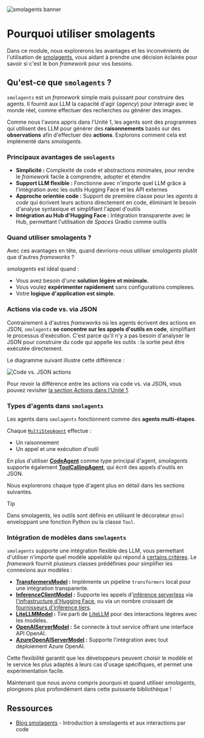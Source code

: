 ![smolagents banner](https://huggingface.co/datasets/huggingface/documentation-images/resolve/main/smolagents/license_to_call.png)

# Pourquoi utiliser smolagents

Dans ce module, nous explorerons les avantages et les inconvénients de l'utilisation de [smolagents](https://huggingface.co/docs/smolagents/en/index), vous aidant à prendre une décision éclairée pour savoir si c'est le bon *framework* pour vos besoins.

## Qu'est-ce que `smolagents` ?

`smolagents` est un *framework* simple mais puissant pour construire des agents. Il fournit aux LLM la capacité d'agir (_agency_) pour interagir avec le monde réel, comme effectuer des recherches ou générer des images.

Comme nous l'avons appris dans l'Unité 1, les agents sont des programmes qui utilisent des LLM pour générer des **raisonnements** basés sur des **observations** afin d'effectuer des **actions**. Explorons comment cela est implémenté dans *smolagents*.

### Principaux avantages de `smolagents`
- **Simplicité :** Complexité de code et abstractions minimales, pour rendre le *framework* facile à comprendre, adopter et étendre
- **Support LLM flexible :** Fonctionne avec n'importe quel LLM grâce à l'intégration avec les outils Hugging Face et les API externes
- **Approche orientée code :** Support de première classe pour les *agents à code* qui écrivent leurs actions directement en code, éliminant le besoin d'analyse syntaxique et simplifiant l'appel d'outils 
- **Intégration au Hub d'Hugging Face :** Intégration transparente avec le Hub, permettant l'utilisation de *Spaces* Gradio comme outils

### Quand utiliser smolagents ?

Avec ces avantages en tête, quand devrions-nous utiliser *smolagents* plutôt que d'autres *frameworks* ? 

*smolagents* est idéal quand :
- Vous avez besoin d'une **solution légère et minimale.**
- Vous voulez **expérimenter rapidement** sans configurations complexes.
- Votre **logique d'application est simple.**

### Actions via code vs. via JSON
Contrairement à d'autres *frameworks* où les agents écrivent des actions en JSON, `smolagents` **se concentre sur les appels d'outils en code**, simplifiant le processus d'exécution. C'est parce qu'il n'y a pas besoin d'analyser le JSON pour construire du code qui appelle les outils : la sortie peut être exécutée directement.

Le diagramme suivant illustre cette différence :

![Code vs. JSON actions](https://huggingface.co/datasets/huggingface/documentation-images/resolve/main/transformers/code_vs_json_actions.png)

Pour revoir la différence entre les actions via code vs. via JSON, vous pouvez revisiter [la section Actions dans l'Unité 1](https://huggingface.co/learn/agents-course/unit1/actions#actions-enabling-the-agent-to-engage-with-its-environment).

### Types d'agents dans `smolagents`

Les agents dans `smolagents` fonctionnent comme des **agents multi-étapes**. 

Chaque [`MultiStepAgent`](https://huggingface.co/docs/smolagents/main/en/reference/agents#smolagents.MultiStepAgent) effectue :
- Un raisonnement
- Un appel et une exécution d'outil

En plus d'utiliser **[CodeAgent](https://huggingface.co/docs/smolagents/main/en/reference/agents#smolagents.CodeAgent)** comme type principal d'agent, *smolagents* supporte également **[ToolCallingAgent](https://huggingface.co/docs/smolagents/main/en/reference/agents#smolagents.ToolCallingAgent)**, qui écrit des appels d'outils en JSON.

Nous explorerons chaque type d'agent plus en détail dans les sections suivantes.

> [!TIP]
> Dans smolagents, les outils sont définis en utilisant le décorateur <code>@tool</code> enveloppant une fonction Python ou la classe <code>Tool</code>.

### Intégration de modèles dans `smolagents`
`smolagents` supporte une intégration flexible des LLM, vous permettant d'utiliser n'importe quel modèle appelable qui répond à [certains critères](https://huggingface.co/docs/smolagents/main/en/reference/models). Le *framework* fournit plusieurs classes prédéfinies pour simplifier les connexions aux modèles :

- **[TransformersModel](https://huggingface.co/docs/smolagents/main/en/reference/models#smolagents.TransformersModel) :** Implémente un pipeline `transformers` local pour une intégration transparente.
- **[InferenceClientModel](https://huggingface.co/docs/smolagents/main/en/reference/models#smolagents.InferenceClientModel) :** Supporte les appels d'[inférence serverless](https://huggingface.co/docs/huggingface_hub/main/en/guides/inference) via [l'infrastructure d'Hugging Face](https://huggingface.co/docs/api-inference/index), ou via un nombre croissant de [fournisseurs d'inférence tiers](https://huggingface.co/docs/huggingface_hub/main/en/guides/inference#supported-providers-and-tasks).
- **[LiteLLMModel](https://huggingface.co/docs/smolagents/main/en/reference/models#smolagents.LiteLLMModel) :** Tire parti de [LiteLLM](https://www.litellm.ai/) pour des interactions légères avec les modèles.
- **[OpenAIServerModel](https://huggingface.co/docs/smolagents/main/en/reference/models#smolagents.OpenAIServerModel) :** Se connecte à tout service offrant une interface API OpenAI.
- **[AzureOpenAIServerModel](https://huggingface.co/docs/smolagents/main/en/reference/models#smolagents.AzureOpenAIServerModel) :** Supporte l'intégration avec tout déploiement Azure OpenAI.

Cette flexibilité garantit que les développeurs peuvent choisir le modèle et le service les plus adaptés à leurs cas d'usage spécifiques, et permet une expérimentation facile.

Maintenant que nous avons compris pourquoi et quand utiliser *smolagents*, plongeons plus profondément dans cette puissante bibliothèque !

## Ressources

- [Blog smolagents](https://huggingface.co/blog/smolagents) - Introduction à smolagents et aux interactions par code
